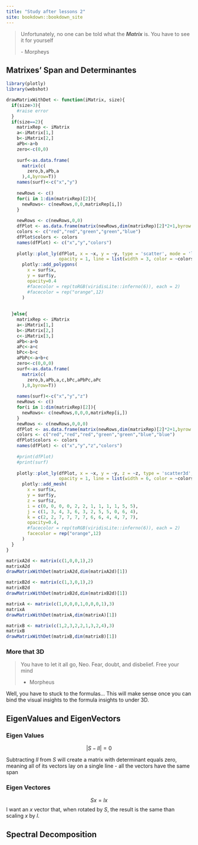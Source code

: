 ```yaml
---
title: "Study after lessons 2"
site: bookdown::bookdown_site
---
```


> Unfortunately, no one can be told what the ***Matrix*** is. You have to see it for yourself
>
> \- Morpheys

## Matrixes' Span and Determinantes

```r
library(plotly)
library(webshot)

drawMatrixWithDet <- function(iMatrix, size){
  if(size>3){
    #raise error
  } 
  if(size==2){
    matrixRep <- iMatrix
    a<-iMatrix[1,]
    b<-iMatrix[2,]
    aPb<-a+b
    zero<-c(0,0)
    
    surf<-as.data.frame(
      matrix(c(
        zero,b,aPb,a
      ),4,byrow=T))
    names(surf)<-c("x","y")
    
    newRows <- c()
    for(i in 1:dim(matrixRep)[2]){
      newRows<- c(newRows,0,0,matrixRep[i,])
    }
    
    newRows <- c(newRows,0,0)
    dfPlot <- as.data.frame(matrix(newRows,dim(matrixRep)[2]*2+1,byrow = T))
    colors <- c("red","red","green","green","blue")
    dfPlot$colors <- colors
    names(dfPlot) <- c("x","y","colors")
    
    plotly::plot_ly(dfPlot, x = ~x, y = ~y, type = 'scatter', mode = 'lines',
                    opacity = 1, line = list(width = 3, color = ~colors,reverscale = FALSE)) %>%
      plotly::add_polygons(
        x = surf$x,
        y = surf$y,
        opacity=0.4
        #facecolor = rep(toRGB(viridisLite::inferno(6)), each = 2)
        #facecolor = rep("orange",12)
      )
    
    
  }else{
    matrixRep <- iMatrix
    a<-iMatrix[1,]
    b<-iMatrix[2,]
    c<-iMatrix[3,]
    aPb<-a+b
    aPc<-a+c
    bPc<-b+c
    aPbPc<-a+b+c
    zero<-c(0,0,0)
    surf<-as.data.frame(
      matrix(c(
        zero,b,aPb,a,c,bPc,aPbPc,aPc
      ),8,byrow=T))
    
    names(surf)<-c("x","y","z")
    newRows <- c()
    for(i in 1:dim(matrixRep)[2]){
      newRows<- c(newRows,0,0,0,matrixRep[i,])
    }
    newRows <- c(newRows,0,0,0)
    dfPlot <- as.data.frame(matrix(newRows,dim(matrixRep)[2]*2+1,byrow = T))
    colors <- c("red","red","red","green","green","blue","blue")
    dfPlot$colors <- colors
    names(dfPlot) <- c("x","y","z","colors")
    
    #print(dfPlot)
    #print(surf)
    
    plotly::plot_ly(dfPlot, x = ~x, y = ~y, z = ~z, type = 'scatter3d', mode = 'lines',
                    opacity = 1, line = list(width = 6, color = ~colors,  opacity=c(0.3,0.3,0.3,0.3,0.3,0.3),reverscale = FALSE)) %>%
      plotly::add_mesh(
        x = surf$x,
        y = surf$y,
        z = surf$z,
        i = c(0, 0, 0, 0, 2, 2, 1, 1, 1, 1, 5, 5),
        j = c(1, 3, 4, 3, 6, 3, 2, 5, 5, 0, 6, 4),
        k = c(2, 2, 7, 7, 7, 7, 6, 6, 4, 4, 7, 7),
        opacity=0.4,
        #facecolor = rep(toRGB(viridisLite::inferno(6)), each = 2)
        facecolor = rep("orange",12)
      )
  }
}

```

```r
matrixA2d <- matrix(c(1,0,0,1),2) 
matrixA2d
drawMatrixWithDet(matrixA2d,dim(matrixA2d)[1])

matrixB2d <- matrix(c(1,3,0,1),2) 
matrixB2d
drawMatrixWithDet(matrixB2d,dim(matrixB2d)[1])

matrixA <- matrix(c(1,0,0,0,1,0,0,0,1),3) 
matrixA
drawMatrixWithDet(matrixA,dim(matrixA)[1])

matrixB <- matrix(c(1,2,3,2,2,1,3,2,4),3)
matrixB
drawMatrixWithDet(matrixB,dim(matrixB)[1])
```


### More that 3D

> You have to let it all go, Neo. Fear, doubt, and disbelief. Free your mind
>
> - Morpheus

Well, you have to stuck to the formulas... This will make sense once you can bind the visual insights to the formula insights to under 3D.

## EigenValues and EigenVectors

### Eigen Values
$$
|S-lI| = 0
$$

Subtracting $lI$ from $S$ will create a matrix with determinant equals zero, meaning all of its vectors lay on a single line - all the vectors have the same span

### Eigen Vectores

$$
Sx = lx
$$
I want an $x$ vector that, when rotated by $S$, the result is the same than scaling $x$ by $l$.


## Spectral Decomposition


